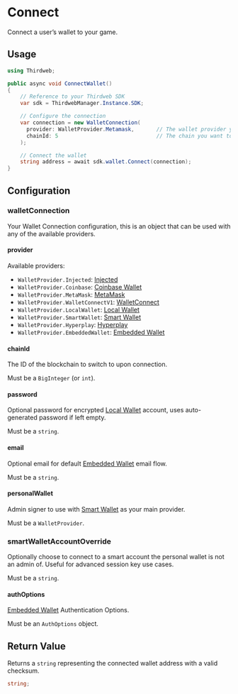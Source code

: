 # Connect

Connect a user&rsquo;s wallet to your game.

## Usage

```csharp
using Thirdweb;

public async void ConnectWallet()
{
    // Reference to your Thirdweb SDK
    var sdk = ThirdwebManager.Instance.SDK;

    // Configure the connection
    var connection = new WalletConnection(
      provider: WalletProvider.Metamask,       // The wallet provider you want to connect to (Required)
      chainId: 5                               // The chain you want to connect to (Required)
    );

    // Connect the wallet
    string address = await sdk.wallet.Connect(connection);
}
```

## Configuration

### walletConnection

Your Wallet Connection configuration, this is an object that can be used with any of the available providers.

#### provider

Available providers:

- `WalletProvider.Injected`: [Injected](/unity/wallet/injected)
- `WalletProvider.Coinbase`: [Coinbase Wallet](/unity/wallet/coinbase)
- `WalletProvider.MetaMask`: [MetaMask](/unity/wallet/metamask)
- `WalletProvider.WalletConnectV1`: [WalletConnect](/unity/wallet/walletconnect)
- `WalletProvider.LocalWallet`: [Local Wallet](/unity/wallet/localwallet)
- `WalletProvider.SmartWallet`: [Smart Wallet](/unity/wallet/smartwallet)
- `WalletProvider.Hyperplay`: [Hyperplay](/unity/wallet/hyperplay)
- `WalletProvider.EmbeddedWallet`: [Embedded Wallet](/unity/wallet/embeddedwallet)

#### chainId

The ID of the blockchain to switch to upon connection.

Must be a `BigInteger` (or `int`).

#### password

Optional password for encrypted [Local Wallet](/unity/wallet/localwallet) account, uses auto-generated password if left empty.

Must be a `string`.

#### email

Optional email for default [Embedded Wallet](/unity/wallet/embeddedwallet) email flow.

Must be a `string`.

#### personalWallet

Admin signer to use with [Smart Wallet](/unity/wallet/smartwallet) as your main provider.

Must be a `WalletProvider`.

### smartWalletAccountOverride

Optionally choose to connect to a smart account the personal wallet is not an admin of. Useful for advanced session key use cases.

Must be a `string`.

#### authOptions

[Embedded Wallet](/unity/wallet/embeddedwallet) Authentication Options.

Must be an `AuthOptions` object.

## Return Value

Returns a `string` representing the connected wallet address with a valid checksum.

```csharp
string;
```
